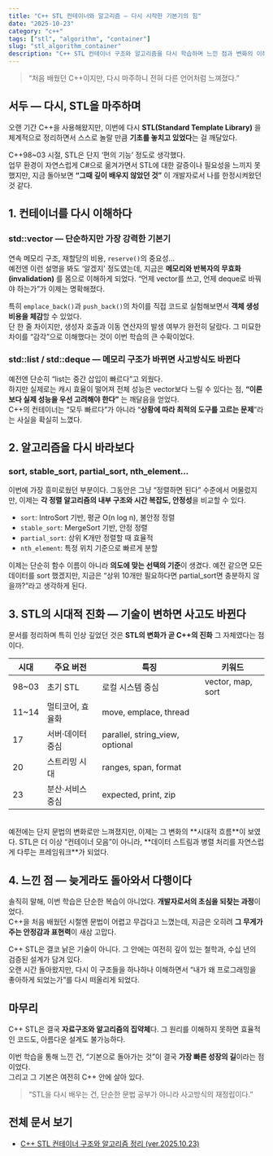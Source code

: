 ```yaml
---
title: "C++ STL 컨테이너와 알고리즘 — 다시 시작한 기본기의 힘"
date: "2025-10-23"
category: "c++"
tags: ["stl", "algorithm", "container"]
slug: "stl_algorithm_container"
description: "C++ STL 컨테이너 구조와 알고리즘을 다시 학습하며 느낀 점과 변화의 이해"
---
```


> “처음 배웠던 C++이지만, 다시 마주하니 전혀 다른 언어처럼 느껴졌다.”


## 서두 — 다시, STL을 마주하며

오랜 기간 C++을 사용해왔지만, 이번에 다시 **STL(Standard Template Library)** 을 체계적으로 정리하면서 스스로 놀랄 만큼 **기초를 놓치고 있었다**는 걸 깨달았다.  

C++98~03 시절, STL은 단지 ‘편의 기능’ 정도로 생각했다.  
업무 환경이 자연스럽게 C#으로 옮겨가면서 STL에 대한 갈증이나 필요성을 느끼지 못했지만, 지금 돌아보면 **“그때 깊이 배우지 않았던 것”** 이 개발자로서 나를 한정시켜왔던 것 같다.


## 1. 컨테이너를 다시 이해하다

### std::vector — 단순하지만 가장 강력한 기본기
연속 메모리 구조, 재할당의 비용, `reserve()`의 중요성…  
예전엔 이런 설명을 봐도 ‘알겠지’ 정도였는데, 지금은 **메모리와 반복자의 무효화(invalidation)** 를 몸으로 이해하게 되었다. 
“언제 vector를 쓰고, 언제 deque로 바꿔야 하는가”가 이제는 명확해졌다.

특히 `emplace_back()`과 `push_back()`의 차이를 직접 코드로 실험해보면서 **객체 생성 비용을 체감**할 수 있었다.  
단 한 줄 차이지만, 생성자 호출과 이동 연산자의 발생 여부가 완전히 달랐다. 그 미묘한 차이를 “감각”으로 이해했다는 것이 이번 학습의 큰 수확이었다.


### std::list / std::deque — 메모리 구조가 바뀌면 사고방식도 바뀐다
예전엔 단순히 “list는 중간 삽입이 빠르다”고 외웠다.  
하지만 실제로는 캐시 효율이 떨어져 전체 성능은 vector보다 느릴 수 있다는 점, **“이론보다 실제 성능을 우선 고려해야 한다”** 는 깨달음을 얻었다.  
C++의 컨테이너는 “모두 빠르다”가 아니라 “**상황에 따라 최적의 도구를 고르는 문제**”라는 사실을 확실히 느꼈다.


## 2. 알고리즘을 다시 바라보다

### sort, stable_sort, partial_sort, nth_element…
이번에 가장 흥미로웠던 부분이다. 그동안은 그냥 “정렬하면 된다” 수준에서 머물렀지만, 이제는 **각 정렬 알고리즘의 내부 구조와 시간 복잡도, 안정성**을 비교할 수 있다.

- `sort`: IntroSort 기반, 평균 O(n log n), 불안정 정렬  
- `stable_sort`: MergeSort 기반, 안정 정렬  
- `partial_sort`: 상위 K개만 정렬할 때 효율적  
- `nth_element`: 특정 위치 기준으로 빠르게 분할  

이제는 단순히 함수 이름이 아니라 **의도에 맞는 선택의 기준**이 생겼다. 
예전 같으면 모든 데이터를 sort 했겠지만, 지금은 “상위 10개만 필요하다면 partial_sort면 충분하지 않을까?”라고 생각하게 된다.


## 3. STL의 시대적 진화 — 기술이 변하면 사고도 바뀐다

문서를 정리하며 특히 인상 깊었던 것은 **STL의 변화가 곧 C++의 진화** 그 자체였다는 점이다.

| 시대 | 주요 버전 | 특징 | 키워드 |
|------|------------|------|--------|
| 98~03 | 초기 STL | 로컬 시스템 중심 | vector, map, sort |
| 11~14 | 멀티코어, 효율화 | move, emplace, thread |
| 17 | 서버·데이터 중심 | parallel, string_view, optional |
| 20 | 스트리밍 시대 | ranges, span, format |
| 23 | 분산·서비스 중심 | expected, print, zip |

<br />
예전에는 단지 문법의 변화로만 느껴졌지만, 이제는 그 변화의 **시대적 흐름**이 보였다.  
STL은 더 이상 “컨테이너 모음”이 아니라, **데이터 스트림과 병렬 처리를 자연스럽게 다루는 프레임워크**가 되었다.


## 4. 느낀 점 — 늦게라도 돌아와서 다행이다

솔직히 말해, 이번 학습은 단순한 복습이 아니었다. **개발자로서의 초심을 되찾는 과정**이었다.  
C++을 처음 배웠던 시절엔 문법이 어렵고 무겁다고 느꼈는데, 지금은 오히려 **그 무게가 주는 안정감과 표현력**이 새삼 고맙다.  

C++ STL은 결코 낡은 기술이 아니다. 그 안에는 여전히 깊이 있는 철학과, 수십 년의 검증된 설계가 담겨 있다.  
오랜 시간 돌아왔지만, 다시 이 구조들을 하나하나 이해하면서 “내가 왜 프로그래밍을 좋아하게 되었는가”를 다시 떠올리게 되었다.


## 마무리

C++ STL은 결국 **자료구조와 알고리즘의 집약체**다. 
그 원리를 이해하지 못하면 효율적인 코드도, 아름다운 설계도 불가능하다.  

이번 학습을 통해 느낀 건, “기본으로 돌아가는 것”이 결국 **가장 빠른 성장의 길**이라는 점이었다.  
그리고 그 기본은 여전히 C++ 안에 살아 있다.


> “STL을 다시 배우는 건, 단순한 문법 공부가 아니라 사고방식의 재정립이다.”

## **전체 문서 보기**  
- [C++ STL 컨테이너 구조와 알고리즘 정리 (ver.2025.10.23)](/assets/docs/C++-STL-컨테이너-구조와-알고리즘-정리.pdf)